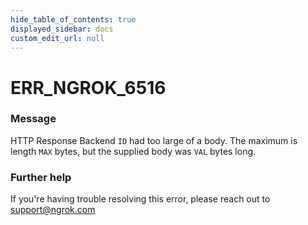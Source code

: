 ```yaml
---
hide_table_of_contents: true
displayed_sidebar: docs
custom_edit_url: null
---
```



# ERR_NGROK_6516

### Message

HTTP Response Backend `ID` had too large of a body.
The maximum is length `MAX` bytes, but the supplied body was `VAL` bytes long.

### Further help

If you're having trouble resolving this error, please reach out to [support@ngrok.com](mailto:support@ngrok.com?subject=Help%20with%20ERR_NGROK_6516)

<ErrorDetails error="err_ngrok_6516" />
